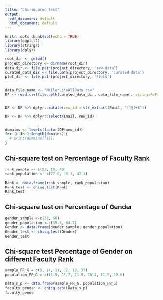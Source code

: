 ```yaml
---
title: "Chi-squared Test"
output:
  pdf_document: default
  html_document: default
---
```


```r
knitr::opts_chunk$set(echo = TRUE)
library(ggplot2)
library(stringr)
library(dplyr)
```



```r
root_dir <- getwd()
project_directory <- dirname(root_dir)
data_dir <- file.path(project_directory, 'raw-data')
curated_data_dir <- file.path(project_directory, 'curated-data')
plot_dir <- file.path(project_directory, 'Plots')


data_file_name <- "MailerLiteAllData.csv"
DF <- read.csv(file.path(curated_data_dir, data_file_name), stringsAsFactors = FALSE)


DF <- DF %>% dplyr::mutate(new_id = str_extract(Email, "[^@]+$"))

DF <- DF %>% dplyr::select(Email, new_id)


domains <- levels(factor(DF$new_id))
for (i in 1:length(domains)){
  # print(domains[[i]])
}
```

## Chi-square test on Percentage of Faculty Rank
```r
rank_sample <- c(23, 28, 49)
rank_population <- c(27.6, 30.3, 42.1)

Rank <- data.frame(rank_sample, rank_population)
Rank_test <- chisq.test(Rank)
Rank_test

```
## Chi-square test on Percentage of Gender
```r
gender_sample <-c(32, 68)
gender_population <-c(35.3, 64.7)
Gender <- data.frame(gender_sample, gender_population)
Gender_test <- chisq.test(Gender)
Gender_test
```
## Chi-square test Percentage of Gender on different Faculty Rank
```r
sample_FR_G = c(9, 14, 11, 17, 12, 37)
population_FR_G = c(11.9, 15.7, 11.9, 18.4, 11.5, 30.6)

Data_s_p <- data.frame(sample_FR_G, population_FR_G)
faculty_gender <- chisq.test(Data_s_p)
faculty_gender

```

